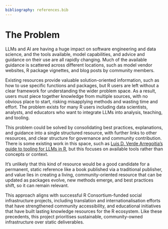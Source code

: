 ```yaml
---
bibliography: references.bib
---
```


# The Problem

LLMs and AI are having a huge impact on software engineering and data science, and the tools available, model capabilities, and advice and guidance on their use are all rapidly changing.  Much of the available guidance is scattered across different locations, such as model vendor websites, R package vignettes, and blog posts by community members.  

Existing resources provide valuable solution-oriented information, such as how to use specific functions and packages, but R users are left without a clear framework for understanding the wider problem space. As a result, users must piece together knowledge from multiple sources, with no obvious place to start, risking misapplying methods and wasting time and effort. The problem exists for many R users including data scientists, analysts, and educators who want to integrate LLMs into analysis, teaching, and tooling. 

This problem could be solved by consolidating best practices, explanations, and guidance into a single structured resource, with further links to other resources, and clear structure for governance and community contribution. There is some existing work in this space, such as [Luis D. Verde Arregoitia's guide to tooling for LLMs in R](https://luisdva.github.io/llmsr-book/), but this focuses on available tools rather than concepts or context.

It's unlikely that this kind of resource would be a good candidate for a permanent, static reference like a book published via a traditional publisher, and value lies in creating a living, community-oriented resource that can be updated as packages evolve, new methods emerge, and best practices shift, so it can remain relevant.

This approach aligns with successful R Consortium-funded social infrastructure projects, including translation and internationalisation efforts that have strengthened community accessibility, and educational initiatives that have built lasting knowledge resources for the R ecosystem. Like these precedents, this project prioritises sustainable, community-owned infrastructure over static deliverables.